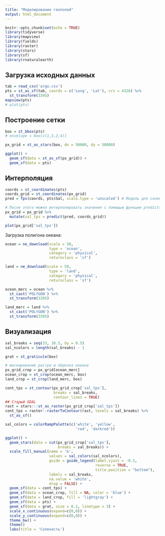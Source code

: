 ```yaml
---
title: "Моделирование геополей"
output: html_document
---
```


```r
knitr::opts_chunk$set(echo = TRUE)
library(tidyverse)
library(mapview)
library(fields)
library(raster)
library(stars)
library(sf)
library(rnaturalearth)
```

## Загрузка исходных данных

```r
tab = read_csv('argo.csv')
pts = st_as_sf(tab, coords = c('Long', 'Lat'), crs = 4326) %>% 
  st_transform(3395)
mapview(pts)
# plot(pts)
```

## Построение сетки

```r
box = st_bbox(pts)
# envelope = box[c(1,3,2,4)]

px_grid = st_as_stars(box, dx = 50000, dy = 50000)

ggplot() +
  geom_sf(data = st_as_sf(px_grid)) +
  geom_sf(data = pts)
```

## Интерполяция

```r
coords = st_coordinates(pts)
coords_grid = st_coordinates(px_grid)
pred = Tps(coords, pts$Sal, scale.type = 'unscaled') # Модель для солености

# После этого можно интерполировать значения с помощью функции predict():
px_grid = px_grid %>% 
  mutate(sal_tps = predict(pred, coords_grid))

plot(px_grid['sal_tps'])
```

Загрузка полигона океана:
```r
ocean = ne_download(scale = 50, 
                    type = 'ocean', 
                    category = 'physical',
                    returnclass = 'sf')

land = ne_download(scale = 50, 
                    type = 'land', 
                    category = 'physical',
                    returnclass = 'sf')

ocean_merc = ocean %>% 
  st_cast('POLYGON') %>% 
  st_transform(3395)

land_merc = land %>% 
  st_cast('POLYGON') %>% 
  st_transform(3395)
```

## Визуализация

```r
sal_breaks = seq(33, 38.5, by = 0.5)
sal_ncolors = length(sal_breaks) - 1

grat = st_graticule(box)

# маскирование растра и обрезка океана
px_grid_crop = px_grid[ocean_merc]
ocean_crop = st_crop(ocean_merc, box)
land_crop = st_crop(land_merc, box)

cont_tps = st_contour(px_grid_crop['sal_tps'], 
                      breaks = sal_breaks, 
                      contour_lines = TRUE)
## Старый GDAL
rast = stars:::st_as_raster(px_grid_crop['sal_tps'])
cont_tps = raster::rasterToContour(rast, levels = sal_breaks) %>% 
  st_as_sf()

sal_colors = colorRampPalette(c('white', 'yellow', 
                                'red', 'darkred'))

ggplot() +
  geom_stars(data = cut(px_grid_crop['sal_tps'], 
                        breaks = sal_breaks)) +
  scale_fill_manual(name = '‰',
                    values = sal_colors(sal_ncolors),
                    guide = guide_legend(label.vjust = -0.3, 
                                         reverse = TRUE, 
                                         title.position = "bottom"),
                    labels = sal_breaks,
                    na.value = 'white',
                    drop = FALSE) +
  geom_sf(data = cont_tps) + 
  geom_sf(data = ocean_crop, fill = NA, color = 'blue') +
  geom_sf(data = land_crop, fill = 'lightgray') +
  geom_sf(data = pts) +
  geom_sf(data = grat, size = 0.2, linetype = 3) +
  scale_x_continuous(expand=c(0,0)) +
  scale_y_continuous(expand=c(0,0)) +
  theme_bw() +
  theme()
  labs(title = 'Соленость')
```



